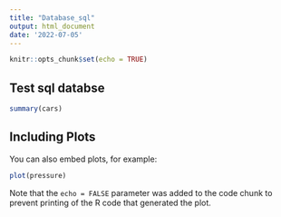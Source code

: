 ```yaml
---
title: "Database_sql"
output: html_document
date: '2022-07-05'
---
```


```r
knitr::opts_chunk$set(echo = TRUE)
```

## Test sql databse 


```r
summary(cars)
```

## Including Plots

You can also embed plots, for example:

```r
plot(pressure)
```

Note that the `echo = FALSE` parameter was added to the code chunk to prevent printing of the R code that generated the plot.
